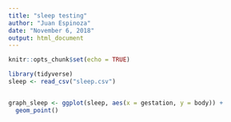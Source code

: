 ```yaml
---
title: "sleep testing"
author: "Juan Espinoza"
date: "November 6, 2018"
output: html_document
---
```


```r
knitr::opts_chunk$set(echo = TRUE)
```

```r
library(tidyverse)
sleep <- read_csv("sleep.csv")


graph_sleep <- ggplot(sleep, aes(x = gestation, y = body)) +
  geom_point()
```

